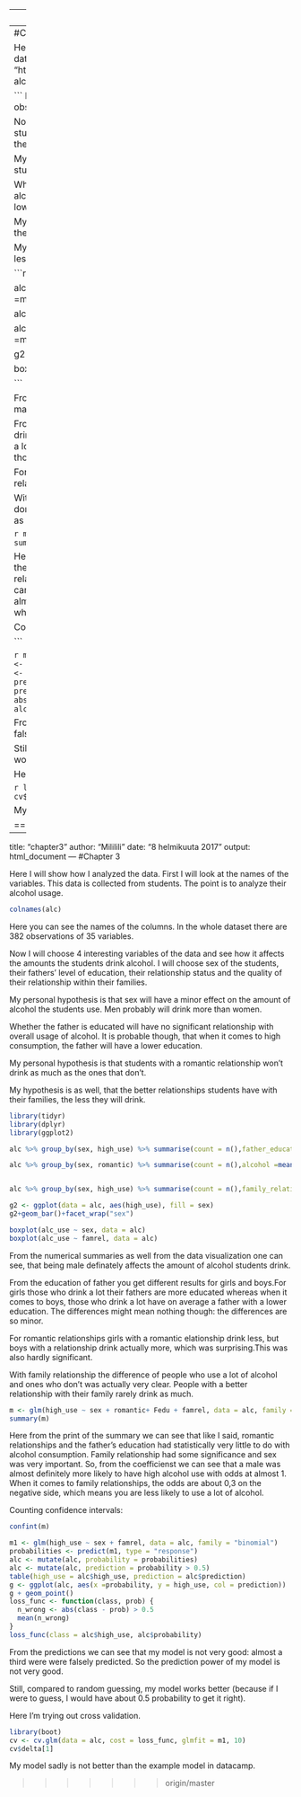 
---
title: "chapter3"
author: "Mililili"
date: "8 helmikuuta 2017"
output: html_document
---
#Chapter 3

Here I will show how I analyzed the data. First I will look at the names of the variables. This data is collected from students. The point is to analyze their alcohol usage. 
```r
url<- "http://s3.amazonaws.com/assets.datacamp.com/production/course_2218/datasets/alc.txt"
alc <- read.table(url, sep = ",", header = TRUE)

```
Here you can see the names of the columns. In the whole dataset there are 382 observations of 35 variables.

Now I will choose 4 interesting variables of the data and see how it affects the amounts the students drink alcohol. I will choose sex of the students, their fathers' level of education, their relationship status and the quality of their relationship within their families. 

My personal hypothesis is that sex will have a minor effect on the amount of alcohol the students use. Men probably will drink more than women. 

Whether the father is educated will have no significant relationship with overall usage of alcohol. It is probable though, that when it comes to high consumption, the father will have a lower education. 

My personal hypothesis is that students with a romantic relationship won't drink as much as the ones that don't.

My hypothesis is as well, that the better relationships students have with their families, the less they will drink.

```r
library(tidyr)
library(dplyr)
library(ggplot2)

alc %>% group_by(sex, high_use) %>% summarise(count = n(),father_education =mean(Fedu))  

alc %>% group_by(sex, romantic) %>% summarise(count = n(),alcohol =mean(alc_use))


alc %>% group_by(sex, high_use) %>% summarise(count = n(),family_relationships =mean(famrel))

g2 <- ggplot(data = alc, aes(high_use), fill = sex)
g2+geom_bar()+facet_wrap("sex")

boxplot(alc_use ~ sex, data = alc)
boxplot(alc_use ~ famrel, data = alc)

```

From the numerical summaries as well from the data visualization one can see, that being male definately affects the amount of alcohol students drink. 

From the education of father you get different results for girls and boys.For girls those who drink a lot their fathers are more educated whereas when it comes to boys, those who drink a lot have on average a father with a lower education. The differences might mean nothing though: the differences are so minor. 

For romantic relationships girls with a romantic elationship  drink less, but boys with a relationship drink actually more, which was surprising.This was also hardly significant.

With family relationship the difference of people who use a lot of alcohol and ones who don't was actually very clear. People with a better relationship with their family rarely drink as much.

```r
m <- glm(high_use ~ sex + romantic+ Fedu + famrel, data = alc, family = "binomial")
summary(m)
```


Here from the print of the summary we can see that like I said, romantic relationships and the father's education had statistically very little to do with alcohol consumption. Family relationship had some significance and sex was very important. So, from the coefficienst we can see that a male was almost definitely more likely to have high alcohol use with odds at almost 1. When it comes to family relationships, the odds are about 0,3 on the negative side, which means you are less likely to use a lot of alcohol.

Counting confidence intervals:
```r
confint(m)

```


```r
m1 <- glm(high_use ~ sex + famrel, data = alc, family = "binomial")
probabilities <- predict(m1, type = "response")
alc <- mutate(alc, probability = probabilities)
alc <- mutate(alc, prediction = probability > 0.5)
table(high_use = alc$high_use, prediction = alc$prediction)
g <- ggplot(alc, aes(x =probability, y = high_use, col = prediction))
g + geom_point()
loss_func <- function(class, prob) {
  n_wrong <- abs(class - prob) > 0.5
  mean(n_wrong)
}
loss_func(class = alc$high_use, alc$probability)
```

From the predictions we can see that my model is not very good: almost a third were were falsely predicted. So the prediction power of my model is not very good. 

Still, compared to random guessing, my model works better (because if I were to guess, I would have about 0.5 probability to get it right).

Here I'm trying out cross validation.

```r
library(boot)
cv <- cv.glm(data = alc, cost = loss_func, glmfit = m1, 10)
cv$delta[1]
```

My model sadly is not better than the example model in datacamp. 


=======
---
title: "chapter3"
author: "Mililili"
date: "8 helmikuuta 2017"
output: html_document
---
#Chapter 3

Here I will show how I analyzed the data. First I will look at the names of the variables. This data is collected from students. The point is to analyze their alcohol usage. 
```r
colnames(alc)
```
Here you can see the names of the columns. In the whole dataset there are 382 observations of 35 variables.

Now I will choose 4 interesting variables of the data and see how it affects the amounts the students drink alcohol. I will choose sex of the students, their fathers' level of education, their relationship status and the quality of their relationship within their families. 

My personal hypothesis is that sex will have a minor effect on the amount of alcohol the students use. Men probably will drink more than women. 

Whether the father is educated will have no significant relationship with overall usage of alcohol. It is probable though, that when it comes to high consumption, the father will have a lower education. 

My personal hypothesis is that students with a romantic relationship won't drink as much as the ones that don't.

My hypothesis is as well, that the better relationships students have with their families, the less they will drink.

```r
library(tidyr)
library(dplyr)
library(ggplot2)

alc %>% group_by(sex, high_use) %>% summarise(count = n(),father_education =mean(Fedu))  

alc %>% group_by(sex, romantic) %>% summarise(count = n(),alcohol =mean(alc_use))


alc %>% group_by(sex, high_use) %>% summarise(count = n(),family_relationships =mean(famrel))

g2 <- ggplot(data = alc, aes(high_use), fill = sex)
g2+geom_bar()+facet_wrap("sex")

boxplot(alc_use ~ sex, data = alc)
boxplot(alc_use ~ famrel, data = alc)

```

From the numerical summaries as well from the data visualization one can see, that being male definately affects the amount of alcohol students drink. 

From the education of father you get different results for girls and boys.For girls those who drink a lot their fathers are more educated whereas when it comes to boys, those who drink a lot have on average a father with a lower education. The differences might mean nothing though: the differences are so minor. 

For romantic relationships girls with a romantic elationship  drink less, but boys with a relationship drink actually more, which was surprising.This was also hardly significant.

With family relationship the difference of people who use a lot of alcohol and ones who don't was actually very clear. People with a better relationship with their family rarely drink as much.

```r
m <- glm(high_use ~ sex + romantic+ Fedu + famrel, data = alc, family = "binomial")
summary(m)
```


Here from the print of the summary we can see that like I said, romantic relationships and the father's education had statistically very little to do with alcohol consumption. Family relationship had some significance and sex was very important. So, from the coefficienst we can see that a male was almost definitely more likely to have high alcohol use with odds at almost 1. When it comes to family relationships, the odds are about 0,3 on the negative side, which means you are less likely to use a lot of alcohol.

Counting confidence intervals:
```r
confint(m)

```


```r
m1 <- glm(high_use ~ sex + famrel, data = alc, family = "binomial")
probabilities <- predict(m1, type = "response")
alc <- mutate(alc, probability = probabilities)
alc <- mutate(alc, prediction = probability > 0.5)
table(high_use = alc$high_use, prediction = alc$prediction)
g <- ggplot(alc, aes(x =probability, y = high_use, col = prediction))
g + geom_point()
loss_func <- function(class, prob) {
  n_wrong <- abs(class - prob) > 0.5
  mean(n_wrong)
}
loss_func(class = alc$high_use, alc$probability)
```

From the predictions we can see that my model is not very good: almost a third were were falsely predicted. So the prediction power of my model is not very good. 

Still, compared to random guessing, my model works better (because if I were to guess, I would have about 0.5 probability to get it right).

Here I'm trying out cross validation.

```r
library(boot)
cv <- cv.glm(data = alc, cost = loss_func, glmfit = m1, 10)
cv$delta[1]
```

My model sadly is not better than the example model in datacamp. 


>>>>>>> origin/master
